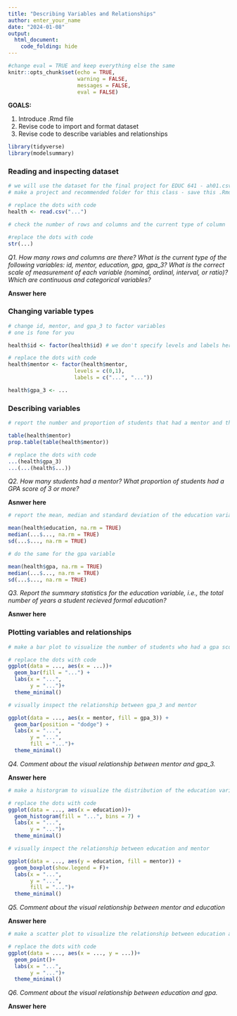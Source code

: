 ```yaml
---
title: "Describing Variables and Relationships"
author: enter_your_name
date: "2024-01-08"
output: 
  html_document:
    code_folding: hide
---
```


```r
#change eval = TRUE and keep everything else the same
knitr::opts_chunk$set(echo = TRUE,
                      warning = FALSE,
                      messages = FALSE,
                      eval = FALSE)
```

**GOALS:**

1. Introduce .Rmd file
2. Revise code to import and format dataset 
3. Revise code to describe variables and relationships

```r
library(tidyverse)
library(modelsummary)
```

### Reading and inspecting dataset 

```r
# we will use the dataset for the final project for EDUC 641 - ah01.csv
# make a project and recommended folder for this class - save this .Rmd and the dataset in the folder, then read the dataset

# replace the dots with code
health <- read.csv("...")

# check the number of rows and columns and the current type of column

#replace the dots with code
str(...)
```

*Q1. How many rows and columns are there? What is the current type of the following variables: id, mentor, education, gpa, gpa_3? What is the correct scale of measurement of each variable (nominal, ordinal, interval, or ratio)? Which are continuous and categorical variables?*

**Answer here**

### Changing variable types

```r
# change id, mentor, and gpa_3 to factor variables
# one is fone for you

health$id <- factor(health$id) # we don't specify levels and labels here because they are too many. R will use the exisiting names as default levels

# replace the dots with code
health$mentor <- factor(health$mentor,
                     levels = c(0,1),
                     labels = c("...", "..."))

health$gpa_3 <- ...
```

### Describing variables

```r
# report the number and proportion of students that had a mentor and those having a score of 3 or more on their GPA.

table(health$mentor)
prop.table(table(health$mentor))

# replace the dots with code
...(health$gpa_3)
...(...(health$...))
```

*Q2. How many students had a mentor? What proportion of students had a GPA score of 3 or more?*

**Asnwer here**

```r
# report the mean, median and standard deviation of the education variable.

mean(health$education, na.rm = TRUE)
median(...$..., na.rm = TRUE)
sd(...$..., na.rm = TRUE)

# do the same for the gpa variable

mean(health$gpa, na.rm = TRUE)
median(...$..., na.rm = TRUE)
sd(...$..., na.rm = TRUE)
```

*Q3. Report the summary statistics for the education variable, i.e., the total number of years a student recieved formal education?*

**Asnwer here**

### Plotting variables and relationships 

```r
# make a bar plot to visualize the number of students who had a gpa score of 3 or more

# replace the dots with code
ggplot(data = ..., aes(x = ...))+
  geom_bar(fill = "...") +
  labs(x = "...",
       y = "...")+
  theme_minimal()

# visually inspect the relationship between gpa_3 and mentor

ggplot(data = ..., aes(x = mentor, fill = gpa_3)) +
  geom_bar(position = "dodge") +
  labs(x = "...",
       y = "...",
       fill = "...")+
  theme_minimal()
```

*Q4. Comment about the visual relationship between mentor and gpa_3.*

**Answer here**

```r
# make a historgram to visualize the distribution of the education variable

# replace the dots with code
ggplot(data = ..., aes(x = education))+
  geom_histogram(fill = "...", bins = 7) +
  labs(x = "...",
       y = "...")+
  theme_minimal()

# visually inspect the relationship between education and mentor

ggplot(data = ..., aes(y = education, fill = mentor)) +
  geom_boxplot(show.legend = F)+
  labs(x = "...",
       y = "...",
       fill = "...")+
  theme_minimal()
```

*Q5. Comment about the visual relationship between mentor and education*

**Answer here**

```r
# make a scatter plot to visualize the relationship between education and gpa

# replace the dots with code
ggplot(data = ..., aes(x = ..., y = ...))+
  geom_point()+
  labs(x = "...",
       y = "...")+
  theme_minimal()
```

*Q6. Comment about the visual relationship between education and gpa.*

**Answer here**

